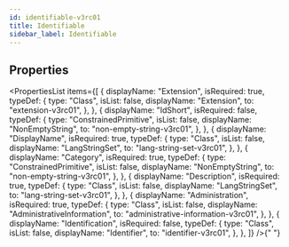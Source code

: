 ```yaml
---
id: identifiable-v3rc01
title: Identifiable
sidebar_label: Identifiable
---
```



## Properties

<PropertiesList
  items={[
    {
      displayName: "Extension",
      isRequired: true,
      typeDef: {
        type: "Class",
        isList: false,
        displayName: "Extension",
        to: "extension-v3rc01",
      },
    },
    {
      displayName: "IdShort",
      isRequired: false,
      typeDef: {
        type: "ConstrainedPrimitive",
        isList: false,
        displayName: "NonEmptyString",
        to: "non-empty-string-v3rc01",
      },
    },
    {
      displayName: "DisplayName",
      isRequired: true,
      typeDef: {
        type: "Class",
        isList: false,
        displayName: "LangStringSet",
        to: "lang-string-set-v3rc01",
      },
    },
    {
      displayName: "Category",
      isRequired: true,
      typeDef: {
        type: "ConstrainedPrimitive",
        isList: false,
        displayName: "NonEmptyString",
        to: "non-empty-string-v3rc01",
      },
    },
    {
      displayName: "Description",
      isRequired: true,
      typeDef: {
        type: "Class",
        isList: false,
        displayName: "LangStringSet",
        to: "lang-string-set-v3rc01",
      },
    },
    {
      displayName: "Administration",
      isRequired: true,
      typeDef: {
        type: "Class",
        isList: false,
        displayName: "AdministrativeInformation",
        to: "administrative-information-v3rc01",
      },
    },
    {
      displayName: "Identification",
      isRequired: false,
      typeDef: {
        type: "Class",
        isList: false,
        displayName: "Identifier",
        to: "identifier-v3rc01",
      },
    },
  ]}
/>{" "}
